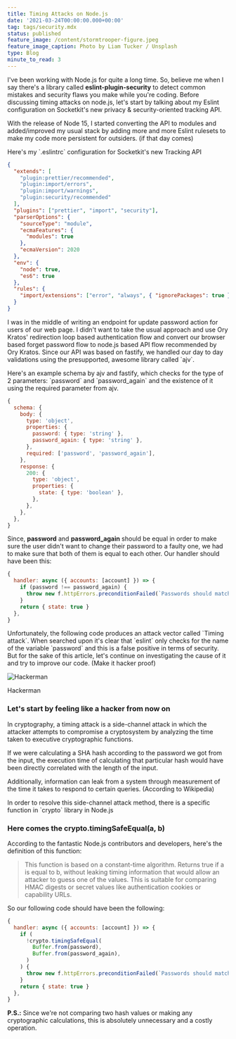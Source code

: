 ```yaml
---
title: Timing Attacks on Node.js
date: '2021-03-24T00:00:00.000+00:00'
tag: tags/security.mdx
status: published
feature_image: /content/stormtrooper-figure.jpeg
feature_image_caption: Photo by Liam Tucker / Unsplash
type: Blog
minute_to_read: 3
---
```


I've been working with Node.js for quite a long time. So, believe me when I say there's a library called **eslint-plugin-security** to detect common mistakes and security flaws you make while you're coding. Before discussing timing attacks on node.js, let's start by talking about my Eslint configuration on Socketkit's new privacy & security-oriented tracking API.

With the release of Node 15, I started converting the API to modules and added/improved my usual stack by adding more and more Eslint rulesets to make my code more persistent for outsiders. (if that day comes)

Here's my \`.eslintrc\` configuration for Socketkit's new Tracking API

```json
{
  "extends": [
    "plugin:prettier/recommended",
    "plugin:import/errors",
    "plugin:import/warnings",
    "plugin:security/recommended"
  ],
  "plugins": ["prettier", "import", "security"],
  "parserOptions": {
    "sourceType": "module",
    "ecmaFeatures": {
      "modules": true
    },
    "ecmaVersion": 2020
  },
  "env": {
    "node": true,
    "es6": true
  },
  "rules": {
    "import/extensions": ["error", "always", { "ignorePackages": true }]
  }
}
```

I was in the middle of writing an endpoint for update password action for users of our web page. I didn't want to take the usual approach and use Ory Kratos' redirection loop based authentication flow and convert our browser based forget password flow to node.js based API flow recommended by Ory Kratos. Since our API was based on fastify, we handled our day to day validations using the presupported, awesome library called \`ajv\`.

Here's an example schema by ajv and fastify, which checks for the type of 2 parameters: \`password\` and \`password\_again\` and the existence of it using the required parameter from ajv.

```javascript
{
  schema: {
    body: {
      type: 'object',
      properties: {
        password: { type: 'string' },
        password_again: { type: 'string' },
      },
      required: ['password', 'password_again'],
    },
    response: {
      200: {
        type: 'object',
        properties: {
          state: { type: 'boolean' },
        },
      },
    },
  },
}
```

Since, **password** and **password\_again** should be equal in order to make sure the user didn't want to change their password to a faulty one, we had to make sure that both of them is equal to each other. Our handler should have been this:

```javascript
{
  handler: async ({ accounts: [account] }) => {
    if (password !== password_again) {
      throw new f.httpErrors.preconditionFailed(`Passwords should match.`)
    }
    return { state: true }
  },
}
```

Unfortunately, the following code produces an attack vector called \`Timing attack\`. When searched upon it's clear that \`eslint\` only checks for the name of the variable \`password\` and this is a false positive in terms of security. But for the sake of this article, let's continue on investigating the cause of it and try to improve our code. (Make it hacker proof)

![Hackerman](/content/hackerman.png)

Hackerman

### Let's start by feeling like a hacker from now on

In cryptography, a timing attack is a side-channel attack in which the attacker attempts to compromise a cryptosystem by analyzing the time taken to executive cryptographic functions.

If we were calculating a SHA hash according to the password we got from the input, the execution time of calculating that particular hash would have been directly correlated with the length of the input.

Additionally, information can leak from a system through measurement of the time it takes to respond to certain queries. (According to Wikipedia)

In order to resolve this side-channel attack method, there is a specific function in \`crypto\` library in Node.js

### Here comes the **crypto.timingSafeEqual(a, b)**

According to the fantastic Node.js contributors and developers, here's the definition of this function:

> This function is based on a constant-time algorithm. Returns true if a is equal to b, without leaking timing information that would allow an attacker to guess one of the values. This is suitable for comparing HMAC digests or secret values like authentication cookies or capability URLs.

So our following code should have been the following:

```javascript
{
  handler: async ({ accounts: [account] }) => {
    if (
      !crypto.timingSafeEqual(
        Buffer.from(password),
        Buffer.from(password_again),
      )
    ) {
      throw new f.httpErrors.preconditionFailed(`Passwords should match.`)
    }
    return { state: true }
  },
}
```

**P.S.:** Since we're not comparing two hash values or making any cryptographic calculations, this is absolutely unnecessary and a costly operation.
